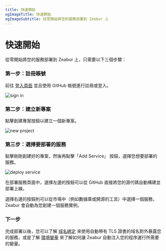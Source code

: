 ```yaml
---
title: 快速開始
ogImageTitle: 快速開始
ogImageSubtitle: 從零開始將您的服務部署到 Zeabur 上
---
```


# 快速開始

從零開始將您的服務部署到 Zeabur 上，只需要以下三個步驟：

### 第一步：註冊賬號

前往 [登入頁面](https://dash.zeabur.com/login) 並且使用 GitHub 帳號進行註冊或登入。

![sign in](/sign-in-screenshot.png)

### 第二步：建立新專案

點擊創建專案按鈕以建立一個新專案。

![new project](/create-project-screenshot.png)

### 第三步：選擇要部署的服務

點擊剛剛創建好的專案，然後再點擊「Add Service」 按鈕，選擇您想要部署的服務。

![deploy service](/deploy-service-screenshot.png)

在部署服務頁面中，選擇左邊的按鈕可以從 GitHub 直接將您的源代碼自動構建並部署上線。

選擇右邊的按鈕則可以從市場中（例如數據庫或開源的工具）中選擇一個服務，Zeabur 會自動為您創建一個服務實例。

### 下一步

完成部署以後，您可以了解 [域名綁定](/zh-CN/deploy/domain-binding) 來使用自動帶有 TLS 證書的域名對外暴露您的服務，或是了解 [環境變量](/zh-CN/environment/variables) 來了解如何讓 Zeabur 自動注入您的程序運行所需要的變量。
